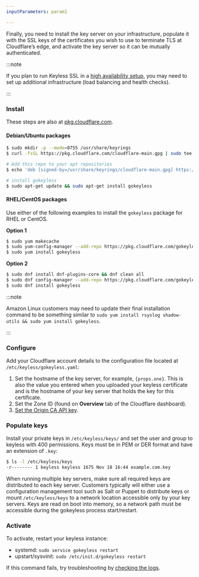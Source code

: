 ```yaml
---
inputParameters: param1

---
```



Finally, you need to install the key server on your infrastructure, populate it with the SSL keys of the certificates you wish to use to terminate TLS at Cloudflare’s edge, and activate the key server so it can be mutually authenticated.

:::note


If you plan to run Keyless SSL in a [high availability setup](/ssl/keyless-ssl/reference/high-availability/), you may need to set up additional infrastructure (load balancing and health checks).


:::

### Install

These steps are also at [pkg.cloudflare.com](https://pkg.cloudflare.com/index.html).

#### Debian/Ubuntu packages

```sh title="Debian or Ubuntu"
$ sudo mkdir -p --mode=0755 /usr/share/keyrings
$ curl -fsSL https://pkg.cloudflare.com/cloudflare-main.gpg | sudo tee /usr/share/keyrings/cloudflare-main.gpg >/dev/null

# Add this repo to your apt repositories
$ echo 'deb [signed-by=/usr/share/keyrings/cloudflare-main.gpg] https://pkg.cloudflare.com/gokeyless buster main' | sudo tee /etc/apt/sources.list.d/cloudflare.list

# install gokeyless
$ sudo apt-get update && sudo apt-get install gokeyless
```

#### RHEL/CentOS packages

Use either of the following examples to install the `gokeyless` package for RHEL or CentOS.

**Option 1**

```sh title="RHEL or CentOS (version lower than 8)"
$ sudo yum makecache
$ sudo yum-config-manager --add-repo https://pkg.cloudflare.com/gokeyless.repo && sudo yum-config-manager --setopt=gokeyless-stable.gpgkey=https://pkg.cloudflare.com/cloudflare-ascii-pubkey.gpg --save
$ sudo yum install gokeyless
```

**Option 2**

```sh title="RHEL or CentOS (version 8 or higher)"
$ sudo dnf install dnf-plugins-core && dnf clean all
$ sudo dnf config-manager --add-repo https://pkg.cloudflare.com/gokeyless.repo
$ sudo dnf install gokeyless
```

:::note


Amazon Linux customers may need to update their final installation command to be something similar to `sudo yum install rsyslog shadow-utils && sudo yum install gokeyless`.


:::

### Configure

Add your Cloudflare account details to the configuration file located at `/etc/keyless/gokeyless.yaml`:

1. Set the hostname of the key server, for example, <code>{props.one}</code>. This is also the value you entered when you uploaded your keyless certificate and is the hostname of your key server that holds the key for this certificate.
2. Set the Zone ID (found on **Overview** tab of the Cloudflare dashboard).
3. [Set the Origin CA API key](/fundamentals/api/get-started/ca-keys).

### Populate keys

Install your private keys in `/etc/keyless/keys/` and set the user and group to keyless with 400 permissions. Keys must be in PEM or DER format and have an extension of `.key`:

```sh
$ ls -l /etc/keyless/keys
-r-------- 1 keyless keyless 1675 Nov 18 16:44 example.com.key
```

When running multiple key servers, make sure all required keys are distributed to each key server. Customers typically will either use a configuration management tool such as Salt or Puppet to distribute keys or mount `/etc/keyless/keys` to a network location accessible only by your key servers. Keys are read on boot into memory, so a network path must be accessible during the gokeyless process start/restart.

### Activate

To activate, restart your keyless instance:

* systemd: `sudo service gokeyless restart`
* upstart/sysvinit: `sudo /etc/init.d/gokeyless restart`

If this command fails, try troubleshooting by [checking the logs](/ssl/keyless-ssl/troubleshooting/).
